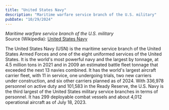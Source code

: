 ```yaml
---
title: "United States Navy"
description: "Maritime warfare service branch of the U.S. military"
pubDate: "10/29/2024"
---
```


*Maritime warfare service branch of the U.S. military*  
Source (Wikipedia): [United States Navy][1]

The United States Navy (USN) is the maritime service branch of the United States Armed Forces and one of the eight uniformed services of the United States. It is the world's most powerful navy and the largest by tonnage, at 4.5 million tons in 2021 and in 2009 an estimated battle fleet tonnage that exceeded the next 13 navies combined. It has the world's largest aircraft carrier fleet, with 11 in service, one undergoing trials, two new carriers under construction, and six other carriers planned as of 2024. With 336,978 personnel on active duty and 101,583 in the Ready Reserve, the U.S. Navy is the third largest of the United States military service branches in terms of personnel. It has 299 deployable combat vessels and about 4,012 operational aircraft as of July 18, 2023.

[1]: https://en.wikipedia.org/wiki/United_States_Navy
